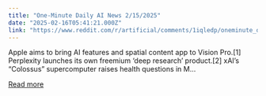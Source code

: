 ```yaml
---
title: "One-Minute Daily AI News 2/15/2025"
date: "2025-02-16T05:41:21.000Z"
link: "https://www.reddit.com/r/artificial/comments/1iqledp/oneminute_daily_ai_news_2152025/"
---
```


Apple aims to bring AI features and spatial content app to Vision Pro.[1]
 Perplexity launches its own freemium ‘deep research’ product.[2]
 xAI’s “Colossus” supercomputer raises health questions in M...

[Read more](https://www.reddit.com/r/artificial/comments/1iqledp/oneminute_daily_ai_news_2152025/)
